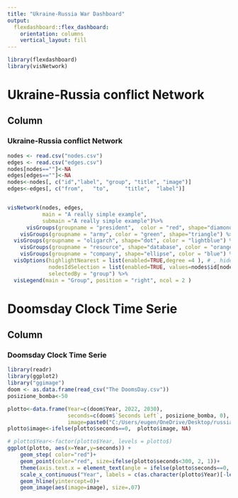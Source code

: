 ```yaml
---
title: "Ukraine-Russia War Dashboard"
output: 
  flexdashboard::flex_dashboard:
    orientation: columns
    vertical_layout: fill
---
```



```r
library(flexdashboard)
library(visNetwork)
```

Ukraine-Russia conflict Network
===================================== 
Column {data-width=650}
-----------------------------------------------------------------------

### Ukraine-Russia conflict Network

```r
nodes <- read.csv("nodes.csv")
edges <- read.csv("edges.csv")
nodes[nodes==""]<-NA
edges[edges==""]<-NA
nodes<-nodes[, c("id","label", "group", "title", "image")]
edges<-edges[, c("from",   "to",     "title",  "label")]


visNetwork(nodes, edges,
           main = "A really simple example", 
           submain ="A really simple example")%>% 
      visGroups(groupname = "president",  color = "red", shape="diamond") %>% 
    visGroups(groupname = "army", color = "green", shape="triangle") %>%
  visGroups(groupname = "oligarch", shape="dot", color = "lightblue") %>% 
    visGroups(groupname = "resource", shape="database", color = "orange") %>% 
    visGroups(groupname = "company", shape="ellipse", color = "blue") %>% 
  visOptions(highlightNearest = list(enabled=TRUE,degree =4 ), # , hideColor="white", degree =10^9
             nodesIdSelection = list(enabled=TRUE, values=nodes$id[nodes$group=="president"]),
             selectedBy = "group") %>%
  visLegend(main = "Group", position = "right", ncol = 2 )
```

Doomsday Clock Time Serie
=====================================     

Column {data-width=650}
-----------------------------------------------------------------------

### Doomsday Clock Time Serie

```r
library(readr)
library(ggplot2)
library("ggimage")
doom <- as.data.frame(read_csv("The DoomsDay.csv"))
posizione_bomba<-50

plotto<-data.frame(Year=c(doom$Year, 2022, 2030),
                   seconds=c(doom$`Seconds Left`, posizione_bomba, 0), 
                   image=paste0("C:/Users/eugen/OneDrive/Desktop/russia_ukraina/doomsday/", "bomb.png"))
plotto$image<-ifelse(plotto$seconds==0,  plotto$image, NA)

# plotto$Year<-factor(plotto$Year, levels = plotto$)
ggplot(plotto, aes(x=Year,y=seconds)) + 
    geom_step( color="red")+
    geom_point(color="red", size=ifelse(plotto$seconds<300, 2, 1))+ 
    theme(axis.text.x = element_text(angle = ifelse(plotto$seconds==0, 0, 90), vjust = 0.5)) +
    scale_x_continuous("Year", labels = c(as.character(plotto$Year)[-length(plotto$Year)], "..."), breaks = plotto$Year)+
    geom_hline(yintercept=0)+
    geom_image(aes(image=image), size=.07)
```